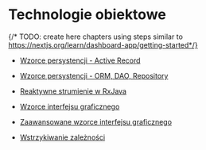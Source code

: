 # Technologie obiektowe
{/* TODO: create here chapters using steps similar to https://nextjs.org/learn/dashboard-app/getting-started*/}

- [Wzorce persystencji - Active Record](/01-persistance-active-record)

- [Wzorce persystencji - ORM, DAO, Repository](/02-persistance-orm)

- [Reaktywne strumienie w RxJava](/03-rx)

- [Wzorce interfejsu graficznego](/04-ui)

- [Zaawansowane wzorce interfejsu graficznego](/05-ui-2)

- [Wstrzykiwanie zależności](/06-ioc-guice)



